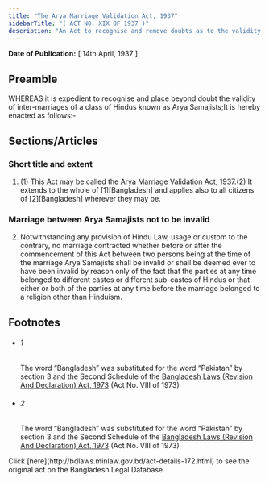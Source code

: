```yaml
---
title: "The Arya Marriage Validation Act, 1937"
sidebarTitle: "( ACT NO. XIX OF 1937 )"
description: "An Act to recognise and remove doubts as to the validity of inter-marriages current among Arya Samajists."
---
```


**Date of Publication:** [ 14th April, 1937 ]

## Preamble

WHEREAS it is expedient to recognise and place beyond doubt the validity of inter-marriages of a class of Hindus known as Arya Samajists;It is hereby enacted as follows:-

## Sections/Articles

### Short title and extent

1. (1) This Act may be called the [Arya Marriage Validation Act, 1937](/laws/volume-9/act-172 "Arya Marriage Validation Act, 1937").(2) It extends to the whole of [1][Bangladesh] and applies also to all citizens of [2][Bangladesh] wherever they may be.

### Marriage between Arya Samajists not to be invalid

2. Notwithstanding any provision of Hindu Law, usage or custom to the contrary, no marriage contracted whether before or after the commencement of this Act between two persons being at the time of the marriage Arya Samajists shall be invalid or shall be deemed ever to have been invalid by reason only of the fact that the parties at any time belonged to different castes or different sub-castes of Hindus or that either or both of the parties at any time before the marriage belonged to a religion other than Hinduism.

## Footnotes

- ###### 1

  The word “Bangladesh” was substituted for the word “Pakistan” by section 3 and the Second Schedule of the [Bangladesh Laws (Revision And Declaration) Act, 1973](/laws/volume-17/act-430 "Bangladesh Laws (Revision And Declaration) Act, 1973") (Act No. VIII of 1973)

- ###### 2

  The word “Bangladesh” was substituted for the word “Pakistan” by section 3 and the Second Schedule of the [Bangladesh Laws (Revision And Declaration) Act, 1973](/laws/volume-17/act-430 "Bangladesh Laws (Revision And Declaration) Act, 1973") (Act No. VIII of 1973)

<Note>
  Click [here](http://bdlaws.minlaw.gov.bd/act-details-172.html) to see the original act on the Bangladesh Legal Database.
</Note>
